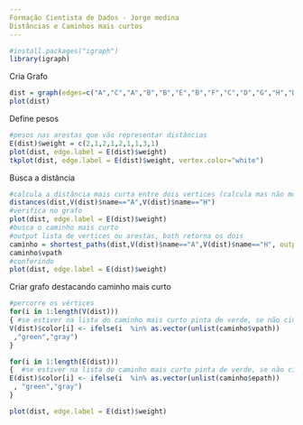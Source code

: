 ```yaml
---
Formação Cientista de Dados - Jorge medina
Distâncias e Caminhos mais curtos
---
```


```r
#install.packages("igraph")
library(igraph)
```
Cria Grafo
```r
dist = graph(edges=c("A","C","A","B","B","E","B","F","C","D","G","H","D","H","E","H","F","G"),directed=TRUE)
plot(dist)
```
Define pesos
```r
#pesos nas arestas que vão representar distâncias
E(dist)$weight = c(2,1,2,1,2,1,1,3,1)
plot(dist, edge.label = E(dist)$weight)
tkplot(dist, edge.label = E(dist)$weight, vertex.color="white")
```
Busca a distância

```r
#calcula a distância mais curta entre dois vertices (calcula mas não mostra caminho)
distances(dist,V(dist)$name=="A",V(dist)$name=="H")
#verifica no grafo
plot(dist, edge.label = E(dist)$weight)
#busca o caminho mais curto
#output lista de vertices ou arestas, both retorna os dois
caminho = shortest_paths(dist,V(dist)$name=="A",V(dist)$name=="H", output=c("both"))
caminho$vpath
#conferindo
plot(dist, edge.label = E(dist)$weight)
```
Criar grafo destacando caminho mais curto
```r
#percorre os vértices
for(i in 1:length(V(dist)))
{ #se estiver na lista do caminho mais curto pinta de verde, se não cinza
V(dist)$color[i] <- ifelse(i  %in% as.vector(unlist(caminho$vpath))
 ,"green","gray")
}

for(i in 1:length(E(dist)))
{  #se estiver na lista do caminho mais curto pinta de verde, se não cinza
E(dist)$color[i] <- ifelse(i  %in% as.vector(unlist(caminho$epath))
 , "green","gray")
}

plot(dist, edge.label = E(dist)$weight)
```

